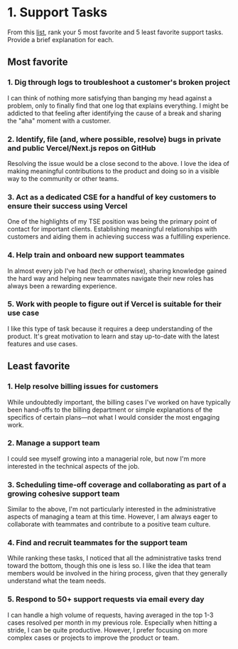 # 1. Support Tasks

From this [list](https://gist.github.com/Pieparker/b04a4e9ff82ba949e5db9d5b0e9d89e8), rank your 5 most favorite and 5 least favorite support tasks. Provide a brief explanation for each.

## Most favorite

### 1. Dig through logs to troubleshoot a customer's broken project

I can think of nothing more satisfying than banging my head against a problem, only to finally find that one log that explains everything. I might be addicted to that feeling after identifying the cause of a break and sharing the "aha" moment with a customer.

### 2. Identify, file (and, where possible, resolve) bugs in private and public Vercel/Next.js repos on GitHub

Resolving the issue would be a close second to the above. I love the idea of making meaningful contributions to the product and doing so in a visible way to the community or other teams.

### 3. Act as a dedicated CSE for a handful of key customers to ensure their success using Vercel

One of the highlights of my TSE position was being the primary point of contact for important clients. Establishing meaningful relationships with customers and aiding them in achieving success was a fulfilling experience.

### 4. Help train and onboard new support teammates

In almost every job I've had (tech or otherwise), sharing knowledge gained the hard way and helping new teammates navigate their new roles has always been a rewarding experience.

### 5. Work with people to figure out if Vercel is suitable for their use case

I like this type of task because it requires a deep understanding of the product. It's great motivation to learn and stay up-to-date with the latest features and use cases.

## Least favorite

### 1. Help resolve billing issues for customers

While undoubtedly important, the billing cases I've worked on have typically been hand-offs to the billing department or simple explanations of the specifics of certain plans—not what I would consider the most engaging work.

### 2. Manage a support team

I could see myself growing into a managerial role, but now I'm more interested in the technical aspects of the job.

### 3. Scheduling time-off coverage and collaborating as part of a growing cohesive support team

Similar to the above, I'm not particularly interested in the administrative aspects of managing a team at this time. However, I am always eager to collaborate with teammates and contribute to a positive team culture.

### 4. Find and recruit teammates for the support team

While ranking these tasks, I noticed that all the administrative tasks trend toward the bottom, though this one is less so. I like the idea that team members would be involved in the hiring process, given that they generally understand what the team needs.

### 5. Respond to 50+ support requests via email every day

I can handle a high volume of requests, having averaged in the top 1-3 cases resolved per month in my previous role. Especially when hitting a stride, I can be quite productive. However, I prefer focusing on more complex cases or projects to improve the product or team.
